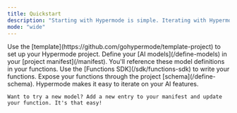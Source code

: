 ```yaml
---
title: Quickstart
description: "Starting with Hypermode is simple. Iterating with Hypermode is constant."
mode: "wide"
---
```


<Steps>
  <Step title="Clone the Template Project">
    Use the [template](https://github.com/gohypermode/template-project) to set up your Hypermode project.
  </Step>
  <Step title="Set Up Your Manifest">
    Define your [AI models](/define-models) in your [project manifest](/manifest). You'll reference these model definitions in your functions.
  </Step>
  <Step title="Write Your Functions">
    Use the [Functions SDK](/sdk/functions-sdk) to write your functions. Expose your functions through the project [schema](/define-schema).
  </Step>
  <Step title="Iterate">
    Hypermode makes it easy to iterate on your AI features.

    Want to try a new model? Add a new entry to your manifest and update your function. It's that easy!

  </Step>
</Steps>
